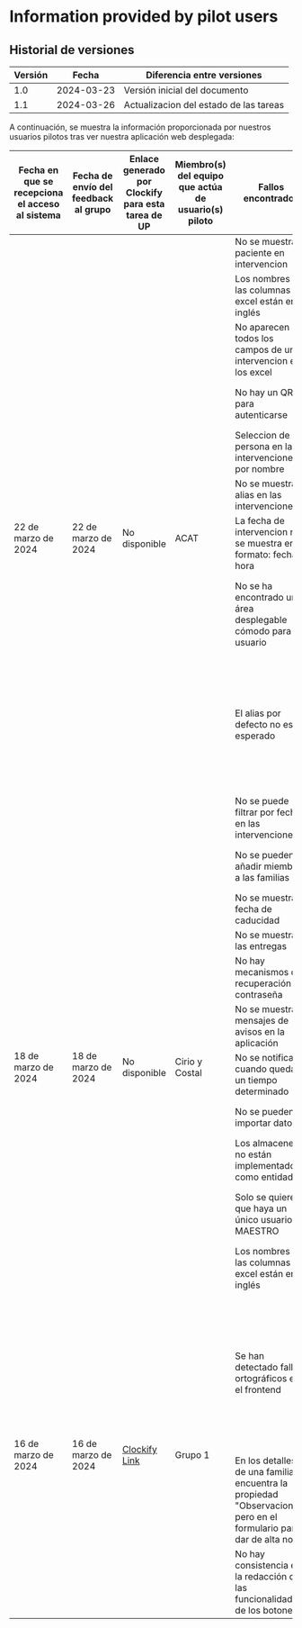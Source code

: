# Information provided by pilot users

## Historial de versiones

| Versión | Fecha      | Diferencia entre versiones                                                                                                                                                                                 |
| ------- | ---------- | ------------------------------|
| 1.0     | 2024-03-23 | Versión inicial del documento |
| 1.1    |      2024-03-26         | Actualizacion del estado de las tareas |


A continuación, se muestra la información proporcionada por nuestros usuarios pilotos tras ver nuestra aplicación web desplegada:

<table>
    <thead>
        <tr>
            <th>Fecha en que se recepciona el acceso al sistema</th>
            <th>Fecha de envío del feedback al grupo</th>
            <th>Enlace generado por Clockify para esta tarea de UP</th>
            <th>Miembro(s) del equipo que actúa de usuario(s) piloto</th>
            <th>Fallos encontrados</th>
            <th>Recomendaciones de mejora</th>
            <th>Otros comentarios</th>
        </tr>
    </thead>
    <tbody>
        <tr>
            <td rowspan="10">22 de marzo de 2024</td>
            <td rowspan="10">22 de marzo de 2024</td>
            <td rowspan="10">No disponible</td>
            <td rowspan="10">ACAT</td>
            <td>No se muestra al paciente en intervencion</td>
            <td>Mostrar paciente en intervencion</td>
            <td>No hay comentarios</td>
        </tr>
        <tr>
            <td>Los nombres de las columnas en excel están en inglés</td>
            <td>Nombre de columnas en excel en español</td>
            <td>No hay comentarios</td>
        </tr>
        <tr>
            <td>No aparecen todos los campos de una intervencion en los excel</td>
            <td>Incluir todos los campos de una intervencion en los excel</td>
            <td>No hay comentarios</td>
        </tr>
        <tr>
            <td>No hay un QR para autenticarse</td>
            <td>QR para autenticarse para cambiar contraseña</td>
            <td>No hay comentarios</td>
        </tr>
        <tr>
            <td>Seleccion de persona en las intervenciones por nombre</td>
            <td>Seleccion de persona en las intervenciones por alias</td>
            <td>No hay comentarios</td>
        </tr>
        <tr>
            <td>No se muestra alias en las intervenciones</td>
            <td>Mostrar alias en intervenciones</td>
            <td>No hay comentarios</td>
        </tr>
        <tr>
            <td>La fecha de intervencion no se muestra en formato: fecha y hora</td>
            <td>Fecha de intervencion en formato: fecha y hora</td>
            <td>No hay comentarios</td>
        </tr>
        <tr>
            <td>No se ha encontrado un área desplegable cómodo para el usuario</td>
            <td>Área desplegable que contenga: Prevención, Atención, Incorporación sociolaboral, Otro (Observaciones)</td>
            <td>No hay comentarios</td>
        </tr>
        <tr>
            <td>El alias por defecto no es el esperado</td>
            <td>Alias por defecto: 2 primeras letras del primer apellido y 2 del segundo. Si el nombre  es simple 2 primeras letras del nombre. Si es compuesto primera letra de cada nombre. A veces los alias son personalizados</td>
            <td>No hay comentarios</td>
        </tr>
        <tr>
            <td>No se puede filtrar por fechas en las intervenciones</td>
            <td>Poder filtrar por fechas en las intervenciones</td>
            <td>No hay comentarios</td>
        </tr>
        <tr>
            <td rowspan="10">18 de marzo de 2024</td>
            <td rowspan="10">18 de marzo de 2024</td>
            <td rowspan="10">No disponible</td>
            <td rowspan="10">Cirio y Costal</td>
            <td>No se pueden añadir miembros a las familias</td>
            <td>Creación de familia, que se puedan añadir miembros</td>
            <td>No hay comentarios</td>
        </tr>
        <tr>
            <td>No se muestra la fecha de caducidad</td>
            <td>Mostrar fecha de caducidad</td>
            <td>No hay comentarios</td>
        </tr>
        <tr>
            <td>No se muestran las entregas</td>
            <td>Mostrar entregas</td>
            <td>No hay comentarios</td>
        </tr>
        <tr>
            <td>No hay mecanismos de recuperación de contraseña</td>
            <td>Implementar recuperación de contraseña</td>
            <td>No hay comentarios</td>
        </tr>
        <tr>
            <td>No se muestra mensajes de avisos en la aplicación</td>
            <td>Mostrar mensajes de avisos en la aplicación</td>
            <td>No hay comentarios</td>
        </tr>
        <tr>
            <td>No se notifica cuando queda un tiempo determinado</td>
            <td>Notificar cuando queda un tiempo determinado</td>
            <td>No hay comentarios</td>
        </tr>
        <tr>
            <td>No se pueden importar datos</td>
            <td>Implementar opción de importar datos</td>
            <td>No hay comentarios</td>
        </tr>
        <tr>
            <td>Los almacenes no están implementados como entidades</td>
            <td>Implementar almacenes como entidades</td>
            <td>No hay comentarios</td>
        </tr>
        <tr>
            <td>Solo se quiere que haya un único usuario MAESTRO</td>
            <td>Solo un usuario MAESTRO (que pueda realizar operaciones CRUD sobre los usuarios)</td>
            <td>No hay comentarios</td>
        </tr>
        <tr>
            <td>Los nombres de las columnas en excel están en inglés</td>
            <td>Nombre de columnas en excel en español</td>
            <td>No hay comentarios</td>
        </tr>
        <tr>
            <td rowspan="3">16 de marzo de 2024</td>
            <td rowspan="3">16 de marzo de 2024</td>
            <td rowspan="3"><a href="https://app.clockify.me/shared/65f5d27e4445a10bdffec053">Clockify Link</a></td>
            <td rowspan="3">Grupo 1</td>
            <td>Se han detectado fallos ortográficos en el frontend</td>
            <td>Correción de errores ortográficos en el frontend</td>
            <td>Corregir los errores especificados arriba y cambiar el nombre "Introducir elemento" por el nombre "Añadir Inventario" ya que es eso lo que estais añadiendo.</td>
        </tr>
        <tr>
            <td>En los detalles de una familia se encuentra la propiedad "Observaciones" pero en el formulario para dar de alta no.</td>
            <td>Añadir un campo observaciones al crear una familia.</td>
            <td>No hay comentarios</td>
        </tr>
        <tr>
            <td>No hay consistencia en la redacción de las funcionalidades de los botones</td>
            <td>Mejorar la consistencia en la redacción de las funcionalidades de los botones</td>
            <td>No hay comentarios</td>
        </tr>
    </tbody>
</table>
